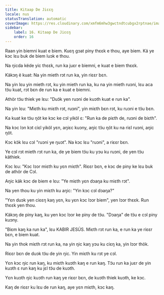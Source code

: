 ```yaml
---
title: Kitaap De Jiɛɛŋ
locale: nus
statusTranslation: automatic
coverImage: https://res.cloudinary.com/xmfm6mhw3gwctndtcubgx2rptnae/image/upload/v1740468922/small_cover_tratado_de_psicologia_revolucionaria_a4c0dca4e0.webp
sidebar:
    label: 16. Kitaap De Jiɛɛŋ
    order: 16
---
```

Raan yin biemni kuat e biem. Kuɛŋ gɔat piny thɛɛk e thou, aye biem. Kä ye kɔc lɛu buk de biem luɔk e thou.

Na ŋicda këde yic thɛɛk, run ka juɛr e biemni, e kuat e biem thɛɛk.

Käkɔŋ ë kuat: Na yin mieth rɔt run ka, yin riɛɛr bɛn.

Na yin lɛu yin mieth rɔt, ku yin mieth run ka, ku na yin mieth ruɔni, lɛu aca tɔ̈u kuat, rɔt bɛn de run ka e kuat e biemni.

Athör tɔ̈u thiek ye lɛu: "Duɔ̈k yen ruɔni de kuɔth kuat e run ka".

Na yin lɛu: "Miɛth ku miɛth rɔt, ruɔni", yin miɛth bɛn rɔt, ku ruɔni e tɔ̈u bɛn.

Ka kuat ke tɔ̈u ŋöt ke kɔc ke cɔl yiköl ɛ: "Run ka de piɛth de, ruɔni de biɛth".

Na kɔc lɔn kɔt ciɛl yiköl yɛn, aŋiɛc kuɔny, aŋic tɔ̈u ŋöt ku na riɛl ruɔni, aŋic ŋöt.

Kɔc kɔ̈k lɛu cɔl "ruɔni ye ŋuɔt". Na kɔc lɛu "ruɔni", a riɛɛr bɛn.

Ye cɔl rɔt mieth rɔt run ka, de ye biem tɔ̈u ku yɔu ku ruɔni, de yen tɔ̈u käthiek.

Kɔc lɛu: "Kɔc lɔɔr miɛth ku yɛn miɛth". Riɛɛr bɛn, e kɔc de piny ke lɛu buk de athör de Cɔl.

Aŋic käk kɔc de biem e lɛu: "Ye miɛth yɛn dɔaŋa ku miɛth rɔt".

Na yen thou ku yin miɛth ku aŋic: "Yin kɔc cɔl dɔaŋa?"

"Yɛn duɔk yen ciɛɛŋ kaŋ yɛn, ku yɛn kɔc lɔɔr biem", yen lɔɔr thɛɛk. Run thɛɛk yen thou.

Käkɔŋ de piny kaŋ, ku yen kɔc lɔɔr ke piny de tɔ̈u. "Dɔaŋa" de tɔ̈u e cɔl piny kuɔny.

"Biɛm kaŋ ka run ka", lɛu KABIR JESÚS. Miɛth rɔt run ka, e run ka ye riɛɛr bɛn, e biem kuat.

Na yin thok miɛth rɔt run ka, na yin ŋic kaŋ yɔu ku ciɛŋ ka, yin lɔɔr thök.

Riɛɛr bɛn de duɔk tɔ̈u de yin ŋic. Yin miɛth ku rɔt ye cɔl.

Yɛn kɔc ŋic run kaŋ, ku miɛth kuɔth kaŋ e run kaŋ. Tɔ̈u run ka juɛr de yin kuɔth ɛ run kaŋ ku jɛl tɔ̈u de kuɔth.

Yɛn kuɔth ŋic kuɔth run kaŋ ye riɛɛr bɛn, de kuɔth thiek kuɔth, ke kɔc.

Kaŋ de riɛɛr ku lɛu de run kaŋ, aye yɛn miɛth, kɔc kaŋ.


